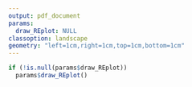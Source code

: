 ```yaml
---
output: pdf_document
params:
  draw_REplot: NULL
classoption: landscape
geometry: "left=1cm,right=1cm,top=1cm,bottom=1cm"
---
```


```r
if (!is.null(params$draw_REplot))
  params$draw_REplot()
```
 

